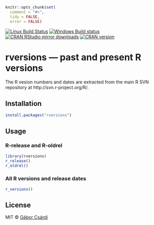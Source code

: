 
```r
knitr::opts_chunk$set(
  comment = "#>",
  tidy = FALSE,
  error = FALSE)
```

[![Linux Build Status](https://travis-ci.org/metacran/rversions.svg?branch=master)](https://travis-ci.org/metacran/rversions)
[![Windows Build status](https://ci.appveyor.com/api/projects/status/github/metacran/rversions?svg=true)](https://ci.appveyor.com/project/gaborcsardi/rversions)
[![CRAN RStudio mirror downloads](http://cranlogs.r-pkg.org/badges/rversions)](http://cran.rstudio.com/web/packages/rversions/index.html)
[![CRAN version](http://www.r-pkg.org/badges/version/rversions)](http://cran.rstudio.com/web/packages/rversions/index.html)

# rversions — past and present R versions

The R vesion numbers and dates are extracted from the
main R SVN repository at http://svn.r-project.org/R/.

## Installation

```r
install.packages("rversions")
```

## Usage

### R-release and R-oldrel

```r
library(rversions)
r_release()
r_oldrel()
```

### All R versions and release dates

```r
r_versions()
```

## License

MIT © [Gábor Csárdi](http://gaborcsardi.org)
